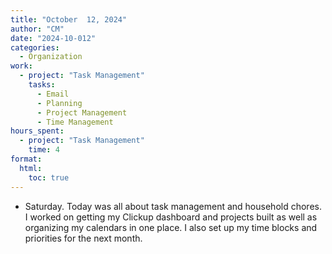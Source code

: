 ```yaml
---
title: "October  12, 2024"
author: "CM"
date: "2024-10-012"
categories:
  - Organization
work:
  - project: "Task Management"
    tasks: 
      - Email
      - Planning
      - Project Management
      - Time Management
hours_spent:
  - project: "Task Management"
    time: 4
format:
  html:
    toc: true
---
```


- Saturday. Today was all about task management and household chores. I worked on getting my Clickup dashboard and projects built as well as organizing my calendars in one place. I also set up my time blocks and priorities for the next month.